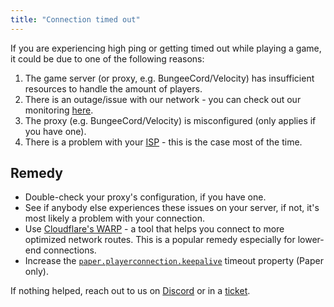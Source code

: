 ```yaml
---
title: "Connection timed out"
---
```


If you are experiencing high ping or getting timed out while playing a game, it
could be due to one of the following reasons:

1. The game server (or proxy, e.g. BungeeCord/Velocity) has insufficient
   resources to handle the amount of players.
2. There is an outage/issue with our network - you can check out our monitoring
   [here](https://status.berrybyte.net/).
3. The proxy (e.g. BungeeCord/Velocity) is misconfigured (only applies if you
   have one).
4. There is a problem with your
   [ISP](https://en.wikipedia.org/wiki/Internet_service_provider) - this is the
   case most of the time.

## Remedy

- Double-check your proxy's configuration, if you have one.
- See if anybody else experiences these issues on your server, if not, it's most
  likely a problem with your connection.
- Use [Cloudflare's WARP](https://1.1.1.1/) - a tool that helps you connect to
  more optimized network routes. This is a popular remedy especially for
  lower-end connections.
- Increase the
  [`paper.playerconnection.keepalive`](https://docs.papermc.io/paper/reference/system-properties#paperplayerconnectionkeepalive)
  timeout property (Paper only).

If nothing helped, reach out to us on [Discord](https://berrybyte.net/discord)
or in a [ticket](https://berrybyte.net/ticket).
